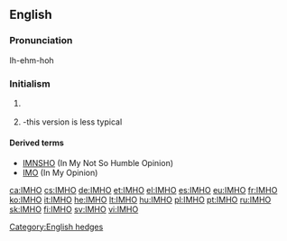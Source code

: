 ==English==

===Pronunciation===
Ih-ehm-hoh

===Initialism===
{{en-initialism}}

# {{Internet}} {{initialism of|In my [[humble]] opinion}}
# {{Internet}} {{initialism of|In my [[honest]] opinion}} -this version is less typical

====Derived terms====
* [[IMNSHO]] (In My Not So Humble Opinion)
* [[IMO]] (In My Opinion)

[[Category:English hedges]]
[[ca:IMHO]]
[[cs:IMHO]]
[[de:IMHO]]
[[et:IMHO]]
[[el:IMHO]]
[[es:IMHO]]
[[eu:IMHO]]
[[fr:IMHO]]
[[ko:IMHO]]
[[it:IMHO]]
[[he:IMHO]]
[[lt:IMHO]]
[[hu:IMHO]]
[[pl:IMHO]]
[[pt:IMHO]]
[[ru:IMHO]]
[[sk:IMHO]]
[[fi:IMHO]]
[[sv:IMHO]]
[[vi:IMHO]]